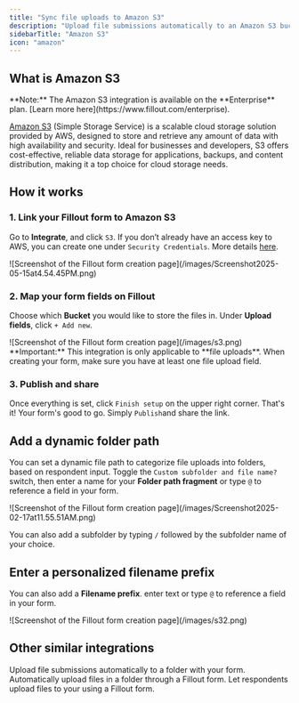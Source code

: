 ```yaml
---
title: "Sync file uploads to Amazon S3"
description: "Upload file submissions automatically to an Amazon S3 bucket with your Fillout form. Optionally set a dynamic file path to categorize submissions into nested buckets."
sidebarTitle: "Amazon S3"
icon: "amazon"
---
```


## What is Amazon S3

<Note>
  **Note:** The Amazon S3 integration is available on the **Enterprise** plan. [Learn more here](https://www.fillout.com/enterprise).
</Note>

[Amazon S3](https://aws.amazon.com/s3/) (Simple Storage Service) is a scalable cloud storage solution provided by AWS, designed to store and retrieve any amount of data with high availability and security. Ideal for businesses and developers, S3 offers cost-effective, reliable data storage for applications, backups, and content distribution, making it a top choice for cloud storage needs.

## How it works

### 1. Link your Fillout form to Amazon S3

Go to **Integrate**, and click `S3`. If you don’t already have an access key to AWS, you can create one under `Security Credentials`. More details [here](https://docs.aws.amazon.com/IAM/latest/UserGuide/id_credentials_access-keys.html#Using_CreateAccessKey).

<Frame>
  ![Screenshot of the Fillout form creation page](/images/Screenshot2025-05-15at4.54.45PM.png)
</Frame>

### 2. Map your form fields on **Fillout**

Choose which **Bucket** you would like to store the files in. Under **Upload fields**, click `+ Add new`.

<Frame style={{ width: '576px', height: '298px' }}>
  ![Screenshot of the Fillout form creation page](/images/s3.png)
</Frame>

<Check>
  **Important:** This integration is only applicable to **file uploads**. When creating your form, make sure you have at least one file upload field.
</Check>

### 3. **Publish and share**

Once everything is set, click `Finish setup` on the upper right corner. That's it\! Your form's good to go. Simply `Publish`and share the link.

## Add a dynamic folder path

You can set a dynamic file path to categorize file uploads into folders, based on respondent input. Toggle the `Custom subfolder and file name?` switch, then enter a name for your **Folder path fragment** or type `@` to reference a field in your form.

<Frame style={{ width: '384px', height: '181px' }}>
  ![Screenshot of the Fillout form creation page](/images/Screenshot2025-02-17at11.55.51AM.png)
</Frame>

You can also add a subfolder by typing `/` followed by the subfolder name of your choice.

## Enter a personalized filename prefix

You can also add a **Filename prefix**. enter text or type `@` to reference a field in your form.

<Frame style={{ width: '384px', height: '100px' }}>
  ![Screenshot of the Fillout form creation page](/images/s32.png)
</Frame>

## Other similar integrations

<CardGroup cols={3}>
  <Card title="Sync file uploads to Dropbox" icon="dropbox" iconType="regular" color="#FFC738" href="/dropbox">
    Upload file submissions automatically to a folder with your form.
  </Card>
  <Card title="Upload files to Google Drive" icon="google-drive" iconType="regular" color="#FFC738" href="/google-drive">
    Automatically upload files in a folder through a Fillout form.
  </Card>
  <Card title="Sync files to OneDrive" icon="cloud-arrow-up" iconType="regular" color="#FFC738" href="/microsoft-onedrive">
    Let respondents upload files to your using a Fillout form.
  </Card>
</CardGroup>
